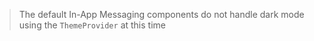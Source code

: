 
> The default In-App Messaging components do not handle dark mode using the `ThemeProvider` at this time

<ReactPropsTable props={REACT_MESSAGE_STYLE_PROPS} />

